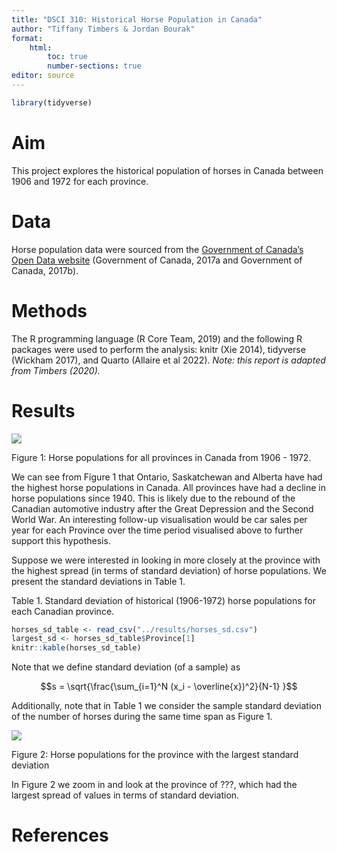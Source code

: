 ```yaml
---
title: "DSCI 310: Historical Horse Population in Canada"
author: "Tiffany Timbers & Jordan Bourak"
format:
    html:
        toc: true
        number-sections: true
editor: source
---
```


```r
library(tidyverse)
```

# Aim

This project explores the historical population of horses in Canada 
between 1906 and 1972 for each province.

# Data

Horse population data were sourced from the 
[Government of Canada's Open Data website](http://open.canada.ca/en/open-data) 
(Government of Canada, 2017a and Government of Canada, 2017b).

# Methods

The R programming language (R Core Team, 2019) 
and the following R packages were used to perform the analysis: 
knitr (Xie 2014), tidyverse (Wickham 2017), and Quarto (Allaire et al 2022). 
*Note: this report is adapted from Timbers (2020).*

# Results

![](../results/horse_pops_plot.png)

Figure 1: Horse populations for all provinces in Canada from 1906 - 1972.

We can see from Figure 1 that Ontario, Saskatchewan and Alberta 
have had the highest horse populations in Canada. 
All provinces have had a decline in horse populations since 1940. 
This is likely due to the rebound of the Canadian automotive industry 
after the Great Depression and the Second World War. 
An interesting follow-up visualisation would be car sales per year 
for each Province over the time period visualised above 
to further support this hypothesis.

Suppose we were interested in looking in more closely at the province 
with the highest spread (in terms of standard deviation) of horse populations. 
We present the standard deviations in Table 1.

Table 1. Standard deviation of historical (1906-1972) horse populations for each Canadian province.

```r
horses_sd_table <- read_csv("../results/horses_sd.csv")
largest_sd <- horses_sd_table$Province[1]
knitr::kable(horses_sd_table)
```

Note that we define standard deviation (of a sample) as

$$s = \sqrt{\frac{\sum_{i=1}^N (x_i - \overline{x})^2}{N-1} }$$

Additionally, note that in Table 1 we consider the sample standard deviation of the number of horses during the same time span as Figure 1.

![](../results/horse_pop_plot_largest_sd.png)

Figure 2: Horse populations for the province with the largest standard deviation

In Figure 2 we zoom in and look at the province of ???, which had the largest spread of values in terms of standard deviation.

# References